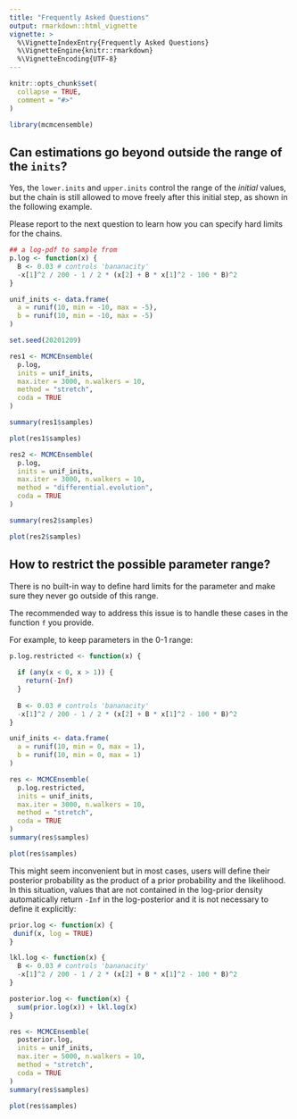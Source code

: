 ```yaml
---
title: "Frequently Asked Questions"
output: rmarkdown::html_vignette
vignette: >
  %\VignetteIndexEntry{Frequently Asked Questions}
  %\VignetteEngine{knitr::rmarkdown}
  %\VignetteEncoding{UTF-8}
---
```


```r
knitr::opts_chunk$set(
  collapse = TRUE,
  comment = "#>"
)
```

```r
library(mcmcensemble)
```

## Can estimations go beyond outside the range of the `inits`?

Yes, the `lower.inits` and `upper.inits` control the range of the *initial* 
values, but the chain is still allowed to move freely after this initial step,
as shown in the following example. 

Please report to the next question to learn how you can specify hard limits for
the chains.

```r
## a log-pdf to sample from
p.log <- function(x) {
  B <- 0.03 # controls 'bananacity'
  -x[1]^2 / 200 - 1 / 2 * (x[2] + B * x[1]^2 - 100 * B)^2
}

unif_inits <- data.frame(
  a = runif(10, min = -10, max = -5),
  b = runif(10, min = -10, max = -5)
)

set.seed(20201209)

res1 <- MCMCEnsemble(
  p.log,
  inits = unif_inits,
  max.iter = 3000, n.walkers = 10,
  method = "stretch",
  coda = TRUE
)

summary(res1$samples)
```

```r
plot(res1$samples)
```

```r
res2 <- MCMCEnsemble(
  p.log,
  inits = unif_inits,
  max.iter = 3000, n.walkers = 10,
  method = "differential.evolution",
  coda = TRUE
)

summary(res2$samples)
```

```r
plot(res2$samples)
```

## How to restrict the possible parameter range?

There is no built-in way to define hard limits for the parameter and make sure 
they never go outside of this range.

The recommended way to address this issue is to handle these cases in the 
function `f` you provide.

For example, to keep parameters in the 0-1 range:

```r
p.log.restricted <- function(x) {
  
  if (any(x < 0, x > 1)) {
    return(-Inf)
  }
  
  B <- 0.03 # controls 'bananacity'
  -x[1]^2 / 200 - 1 / 2 * (x[2] + B * x[1]^2 - 100 * B)^2
}

unif_inits <- data.frame(
  a = runif(10, min = 0, max = 1),
  b = runif(10, min = 0, max = 1)
)

res <- MCMCEnsemble(
  p.log.restricted,
  inits = unif_inits,
  max.iter = 3000, n.walkers = 10,
  method = "stretch",
  coda = TRUE
)
summary(res$samples)
```

```r
plot(res$samples)
```

This might seem inconvenient but in most cases, users will define their posterior probability as the product of a prior probability
and the likelihood. In this situation, values that are not contained in the log-prior density automatically return `-Inf` in the log-posterior and it is not necessary to define it explicitly:

```r
prior.log <- function(x) {
 dunif(x, log = TRUE)
}

lkl.log <- function(x) {
  B <- 0.03 # controls 'bananacity'
  -x[1]^2 / 200 - 1 / 2 * (x[2] + B * x[1]^2 - 100 * B)^2
}

posterior.log <- function(x) {
  sum(prior.log(x)) + lkl.log(x)
}

res <- MCMCEnsemble(
  posterior.log,
  inits = unif_inits,
  max.iter = 5000, n.walkers = 10,
  method = "stretch",
  coda = TRUE
)
summary(res$samples)
```

```r
plot(res$samples)
```
